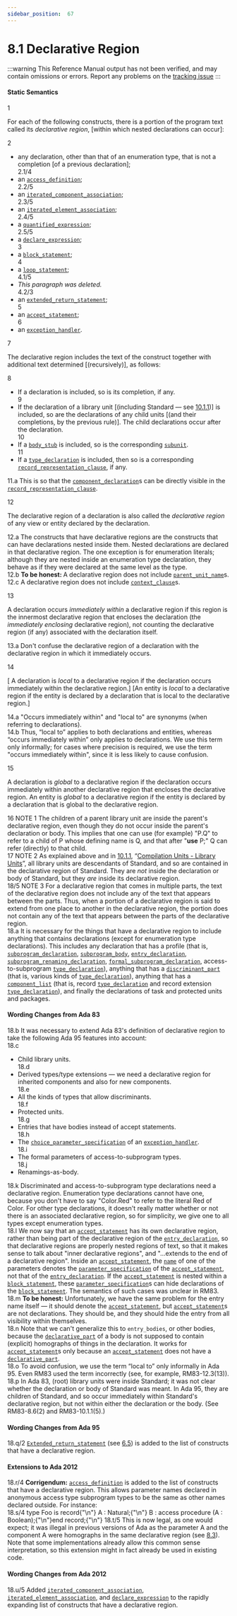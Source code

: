 ```yaml
---
sidebar_position:  67
---
```


# 8.1 Declarative Region

:::warning
This Reference Manual output has not been verified,
and may contain omissions or errors.
Report any problems on the [tracking issue](https://github.com/ada-lang-io/ada-lang-io/issues/20)
:::



#### Static Semantics

<MarginText>1</MarginText>
<p>For each of the following constructs, there is a portion of the program text called its <em>declarative region</em>, [within which nested declarations can occur]: <br /></p>

<MarginText>2</MarginText>
<ul>
<li>any declaration, other than that of an enumeration type, that is not a completion [of a previous declaration];<br /></li>
<MarginText>2.1/4</MarginText>
<MarginInfo items={["AI12-0094-1"]} />
<li>an <code><a href="../AA-3/AA-3.10#S0084">access_definition</a></code>;<br /></li>
<MarginText>2.2/5</MarginText>
<MarginInfo items={["AI12-0061-1"]} />
<li>an <code><a href="../AA-4/AA-4.3#S0119">iterated_component_association</a></code>;<br /></li>
<MarginText>2.3/5</MarginText>
<MarginInfo items={["AI12-0308-1"]} />
<li>an <code><a href="../AA-4/AA-4.3#S0131">iterated_element_association</a></code>;<br /></li>
<MarginText>2.4/5</MarginText>
<MarginInfo items={["AI05-0255-1", "AI12-0308-1"]} />
<li>a <code><a href="../AA-4/AA-4.5#S0153">quantified_expression</a></code>;<br /></li>
<MarginText>2.5/5</MarginText>
<MarginInfo items={["AI12-0236-1"]} />
<li>a <code><a href="../AA-4/AA-4.5#S0156">declare_expression</a></code>;<br /></li>
<MarginText>3</MarginText>
<li>a <code><a href="../AA-5/AA-5.6#S0191">block_statement</a></code>;<br /></li>
<MarginText>4</MarginText>
<li>a <code><a href="../AA-5/AA-5.5#S0178">loop_statement</a></code>;<br /></li>
<MarginText>4.1/5</MarginText>
<MarginInfo items={["AI05-0255-1", "AI12-0308-1"]} />
<li><em>This paragraph was deleted.</em><br /></li>
<MarginText>4.2/3</MarginText>
<MarginInfo items={["AI95-00318-02"]} />
<li>an <code><a href="../AA-6/AA-6.5#S0225">extended_return_statement</a></code>;<br /></li>
<MarginText>5</MarginText>
<li>an <code><a href="../AA-9/AA-9.5#S0258">accept_statement</a></code>;<br /></li>
<MarginText>6</MarginText>
<li>an <code><a href="../AA-11/AA-11.2#S0305">exception_handler</a></code>. <br /></li>
</ul>
<MarginText>7</MarginText>
<p>The declarative region includes the text of the construct together with additional text determined [(recursively)], as follows: <br /></p>

<MarginText>8</MarginText>
<ul>
<li>If a declaration is included, so is its completion, if any.<br /></li>
<MarginText>9</MarginText>
<li>If the declaration of a library unit [(including Standard &mdash; see <a href="../AA-10/AA-10.1#Subclause_10.1.1">10.1.1</a>)] is included, so are the declarations of any child units [(and their completions, by the previous rule)]. The child declarations occur after the declaration.<br /></li>
<MarginText>10</MarginText>
<li>If a <code><a href="../AA-10/AA-10.1#S0297">body_stub</a></code> is included, so is the corresponding <code><a href="../AA-10/AA-10.1#S0302">subunit</a></code>.<br /></li>
<MarginText>11</MarginText>
<li>If a <code><a href="../AA-3/AA-3.2#S0023">type_declaration</a></code> is included, then so is a corresponding <code><a href="../AA-13/AA-13.5#S0352">record_representation_clause</a></code>, if any. <br /></li>
</ul>
<AnnotatedOnly>
<MarginText>11.a</MarginText>
<Admonition type="aarm" aarm="reason">
<strong></strong>This is so that the <code><a href="../AA-3/AA-3.8#S0070">component_declaration</a></code>s can be directly visible in the <code><a href="../AA-13/AA-13.5#S0352">record_representation_clause</a></code>. <br /></Admonition>
</AnnotatedOnly>

<MarginText>12</MarginText>
<p>The declarative region of a declaration is also called the <em>declarative region</em> of any view or entity declared by the declaration. <br /></p>

<AnnotatedOnly>
<MarginText>12.a</MarginText>
<Admonition type="aarm" aarm="reason">
<strong></strong>The constructs that have declarative regions are the constructs that can have declarations nested inside them. Nested declarations are declared in that declarative region. The one exception is for enumeration literals; although they are nested inside an enumeration type declaration, they behave as if they were declared at the same level as the type. <br /></Admonition>
</AnnotatedOnly>

<AnnotatedOnly>
<MarginText>12.b</MarginText>
<Admonition type="aarm" aarm="note">
<strong>To be honest: </strong>A declarative region does not include <code><a href="../AA-10/AA-10.1#S0291">parent_unit_name</a></code>s. <br /></Admonition>
</AnnotatedOnly>

<AnnotatedOnly>
<MarginText>12.c</MarginText>
<Admonition type="aarm" aarm="ramification">
<strong></strong>A declarative region does not include <code><a href="../AA-10/AA-10.1#S0292">context_clause</a></code>s. <br /></Admonition>
</AnnotatedOnly>

<MarginText>13</MarginText>
<p>A declaration occurs <em>immediately within</em> a declarative region if this region is the innermost declarative region that encloses the declaration (the <em>immediately enclosing</em> declarative region), not counting the declarative region (if any) associated with the declaration itself. <br /></p>

<AnnotatedOnly>
<MarginText>13.a</MarginText>
<Admonition type="aarm" aarm="discussion">
<strong></strong>Don't confuse the declarative region of a declaration with the declarative region in which it immediately occurs. <br /></Admonition>
</AnnotatedOnly>

<MarginText>14</MarginText>
<p>[ A declaration is <em>local</em> to a declarative region if the declaration occurs immediately within the declarative region.] [An entity is <em>local</em> to a declarative region if the entity is declared by a declaration that is local to the declarative region.] <br /></p>

<AnnotatedOnly>
<MarginText>14.a</MarginText>
<Admonition type="aarm" aarm="ramification">
<strong></strong>"Occurs immediately within" and "local to" are synonyms (when referring to declarations).<br /></Admonition>
</AnnotatedOnly>

<AnnotatedOnly>
<MarginText>14.b</MarginText>
<Admonition type="aarm" aarm="note">
Thus, &ldquo;local to&rdquo; applies to both declarations and entities, whereas &ldquo;occurs immediately within&rdquo; only applies to declarations. We use this term only informally; for cases where precision is required, we use the term "occurs immediately within", since it is less likely to cause confusion. <br /></Admonition>
</AnnotatedOnly>

<MarginText>15</MarginText>
<p>A declaration is <em>global</em> to a declarative region if the declaration occurs immediately within another declarative region that encloses the declarative region. An entity is <em>global</em> to a declarative region if the entity is declared by a declaration that is global to the declarative region. <br /></p>

<AnnotatedOnly>
<MarginText>16</MarginText>
<Admonition type="aarm" aarm="note">
NOTE 1   The children of a parent library unit are inside the parent's declarative region, even though they do not occur inside the parent's declaration or body. This implies that one can use (for example) "P.Q" to refer to a child of P whose defining name is Q, and that after "<strong>use</strong> P;" Q can refer (directly) to that child.<br /></Admonition>
</AnnotatedOnly>

<AnnotatedOnly>
<MarginText>17</MarginText>
<Admonition type="aarm" aarm="note">
NOTE 2   As explained above and in <a href="../AA-10/AA-10.1#Subclause_10.1.1">10.1.1</a>, &ldquo;<a href="../AA-10/AA-10.1#Subclause_10.1.1">Compilation Units - Library Units</a>&rdquo;, all library units are descendants of Standard, and so are contained in the declarative region of Standard. They are <em>not</em> inside the declaration or body of Standard, but they <em>are</em> inside its declarative region.<br /></Admonition>
</AnnotatedOnly>

<AnnotatedOnly>
<MarginText>18/5</MarginText>
<MarginInfo items={["AI12-0442-1"]} />
<Admonition type="aarm" aarm="note">
NOTE 3   For a declarative region that comes in multiple parts, the text of the declarative region does not include any of the text that appears between the parts. Thus, when a portion of a declarative region is said to extend from one place to another in the declarative region, the portion does not contain any of the text that appears between the parts of the declarative region. <br /></Admonition>
</AnnotatedOnly>

<AnnotatedOnly>
<MarginText>18.a</MarginText>
<Admonition type="aarm" aarm="discussion">
<strong></strong>It is necessary for the things that have a declarative region to include anything that contains declarations (except for enumeration type declarations). This includes any declaration that has a profile (that is, <code><a href="../AA-6/AA-6.1#S0195">subprogram_declaration</a></code>, <code><a href="../AA-6/AA-6.3#S0216">subprogram_body</a></code>, <code><a href="../AA-9/AA-9.5#S0257">entry_declaration</a></code>, <code><a href="../AA-8/AA-8.5#S0242">subprogram_renaming_declaration</a></code>, <code><a href="../AA-12/AA-12.6#S0335">formal_subprogram_declaration</a></code>, access-to-subprogram <code><a href="../AA-3/AA-3.2#S0023">type_declaration</a></code>), anything that has a <code><a href="../AA-3/AA-3.7#S0059">discriminant_part</a></code> (that is, various kinds of <code><a href="../AA-3/AA-3.2#S0023">type_declaration</a></code>), anything that has a <code><a href="../AA-3/AA-3.8#S0068">component_list</a></code> (that is, record <code><a href="../AA-3/AA-3.2#S0023">type_declaration</a></code> and record extension <code><a href="../AA-3/AA-3.2#S0023">type_declaration</a></code>), and finally the declarations of task and protected units and packages. <br /></Admonition>
</AnnotatedOnly>

<AnnotatedOnly>

#### Wording Changes from Ada 83

</AnnotatedOnly>
<AnnotatedOnly>
<MarginText>18.b</MarginText>
<Admonition type="aarm" aarm="note">
It was necessary to extend Ada 83's definition of declarative region to take the following Ada 95 features into account: <br /></Admonition>
</AnnotatedOnly>

<AnnotatedOnly>
<MarginText>18.c</MarginText>
<ul>
<li>Child library units.<br /></li>
<MarginText>18.d</MarginText>
<li>Derived types/type extensions &mdash; we need a declarative region for inherited components and also for new components.<br /></li>
<MarginText>18.e</MarginText>
<li>All the kinds of types that allow discriminants.<br /></li>
<MarginText>18.f</MarginText>
<li>Protected units.<br /></li>
<MarginText>18.g</MarginText>
<li>Entries that have bodies instead of accept statements.<br /></li>
<MarginText>18.h</MarginText>
<li>The <code><a href="../AA-11/AA-11.2#S0306">choice_parameter_specification</a></code> of an <code><a href="../AA-11/AA-11.2#S0305">exception_handler</a></code>.<br /></li>
<MarginText>18.i</MarginText>
<li>The formal parameters of access-to-subprogram types.<br /></li>
<MarginText>18.j</MarginText>
<li>Renamings-as-body. <br /></li>
</ul>
</AnnotatedOnly>
<AnnotatedOnly>
<MarginText>18.k</MarginText>
<Admonition type="aarm" aarm="note">
Discriminated and access-to-subprogram type declarations need a declarative region. Enumeration type declarations cannot have one, because you don't have to say "Color.Red" to refer to the literal Red of Color. For other type declarations, it doesn't really matter whether or not there is an associated declarative region, so for simplicity, we give one to all types except enumeration types.<br /></Admonition>
</AnnotatedOnly>

<AnnotatedOnly>
<MarginText>18.l</MarginText>
<Admonition type="aarm" aarm="note">
We now say that an <code><a href="../AA-9/AA-9.5#S0258">accept_statement</a></code> has its own declarative region, rather than being part of the declarative region of the <code><a href="../AA-9/AA-9.5#S0257">entry_declaration</a></code>, so that declarative regions are properly nested regions of text, so that it makes sense to talk about "inner declarative regions", and "...extends to the end of a declarative region". Inside an <code><a href="../AA-9/AA-9.5#S0258">accept_statement</a></code>, the <code><a href="../AA-4/AA-4.1#S0091">name</a></code> of one of the parameters denotes the <code><a href="../AA-6/AA-6.1#S0207">parameter_specification</a></code> of the <code><a href="../AA-9/AA-9.5#S0258">accept_statement</a></code>, not that of the <code><a href="../AA-9/AA-9.5#S0257">entry_declaration</a></code>. If the <code><a href="../AA-9/AA-9.5#S0258">accept_statement</a></code> is nested within a <code><a href="../AA-5/AA-5.6#S0191">block_statement</a></code>, these <code><a href="../AA-6/AA-6.1#S0207">parameter_specification</a></code>s can hide declarations of the <code><a href="../AA-5/AA-5.6#S0191">block_statement</a></code>. The semantics of such cases was unclear in RM83. <br /></Admonition>
</AnnotatedOnly>

<AnnotatedOnly>
<MarginText>18.m</MarginText>
<Admonition type="aarm" aarm="note">
<strong>To be honest: </strong>Unfortunately, we have the same problem for the entry name itself &mdash; it should denote the <code><a href="../AA-9/AA-9.5#S0258">accept_statement</a></code>, but <code><a href="../AA-9/AA-9.5#S0258">accept_statement</a></code>s are not declarations. They should be, and they should hide the entry from all visibility within themselves. <br /></Admonition>
</AnnotatedOnly>

<AnnotatedOnly>
<MarginText>18.n</MarginText>
<Admonition type="aarm" aarm="note">
Note that we can't generalize this to <code>entry_bodies</code>, or other bodies, because the <code><a href="../AA-3/AA-3.11#S0086">declarative_part</a></code> of a body is not supposed to contain (explicit) homographs of things in the declaration. It works for <code><a href="../AA-9/AA-9.5#S0258">accept_statement</a></code>s only because an <code><a href="../AA-9/AA-9.5#S0258">accept_statement</a></code> does not have a <code><a href="../AA-3/AA-3.11#S0086">declarative_part</a></code>.<br /></Admonition>
</AnnotatedOnly>

<AnnotatedOnly>
<MarginText>18.o</MarginText>
<Admonition type="aarm" aarm="note">
To avoid confusion, we use the term &ldquo;local to&rdquo; only informally in Ada 95. Even RM83 used the term incorrectly (see, for example, RM83-12.3(13)).<br /></Admonition>
</AnnotatedOnly>

<AnnotatedOnly>
<MarginText>18.p</MarginText>
<Admonition type="aarm" aarm="note">
In Ada 83, (root) library units were inside Standard; it was not clear whether the declaration or body of Standard was meant. In Ada 95, they are children of Standard, and so occur immediately within Standard's declarative region, but not within either the declaration or the body. (See RM83-8.6(2) and RM83-10.1.1(5).) <br /></Admonition>
</AnnotatedOnly>

<AnnotatedOnly>

#### Wording Changes from Ada 95

</AnnotatedOnly>
<AnnotatedOnly>
<MarginText>18.q/2</MarginText>
<MarginInfo items={["AI95-00318-02"]} />
<Admonition type="aarm" aarm="note">
<code><a href="../AA-6/AA-6.5#S0225">Extended_return_statement</a></code> (see <a href="../AA-6/AA-6.5">6.5</a>) is added to the list of constructs that have a declarative region. <br /></Admonition>
</AnnotatedOnly>

<AnnotatedOnly>

#### Extensions to Ada 2012

</AnnotatedOnly>
<AnnotatedOnly>
<MarginText>18.r/4</MarginText>
<MarginInfo items={["AI12-0094-1"]} />
<Admonition type="aarm" aarm="note">
<strong>Corrigendum:</strong> <code><a href="../AA-3/AA-3.10#S0084">access_definition</a></code> is added to the list of constructs that have a declarative region. This allows parameter names declared in anonymous access type subprogram types to be the same as other names declared outside. For instance: <br /></Admonition>
</AnnotatedOnly>

<AnnotatedOnly>
<MarginText>18.s/4</MarginText>
<CodeBlock language="ada">
type Foo is record{"\n"}   A : Natural;{"\n"}   B : access procedure (A : Boolean);{"\n"}end record;{"\n"}

</CodeBlock>
</AnnotatedOnly>
<AnnotatedOnly>
<MarginText>18.t/5</MarginText>
<MarginInfo items={["AI12-0005-1"]} />
<Admonition type="aarm" aarm="note">
This is now legal, as one would expect; it was illegal in previous versions of Ada as the parameter A and the component A were homographs in the same declarative region (see <a href="../AA-8/AA-8.3">8.3</a>). Note that some implementations already allow this common sense interpretation, so this extension might in fact already be used in existing code. <br /></Admonition>
</AnnotatedOnly>

<AnnotatedOnly>

#### Wording Changes from Ada 2012

</AnnotatedOnly>
<AnnotatedOnly>
<MarginText>18.u/5</MarginText>
<MarginInfo items={["AI12-0061-1", "AI12-0236-1", "AI12-0308-1"]} />
<Admonition type="aarm" aarm="note">
Added <code><a href="../AA-4/AA-4.3#S0119">iterated_component_association</a></code>, <code><a href="../AA-4/AA-4.3#S0131">iterated_element_association</a></code>, and <code><a href="../AA-4/AA-4.5#S0156">declare_expression</a></code> to the rapidly expanding list of constructs that have a declarative region. <br /></Admonition>
</AnnotatedOnly>

